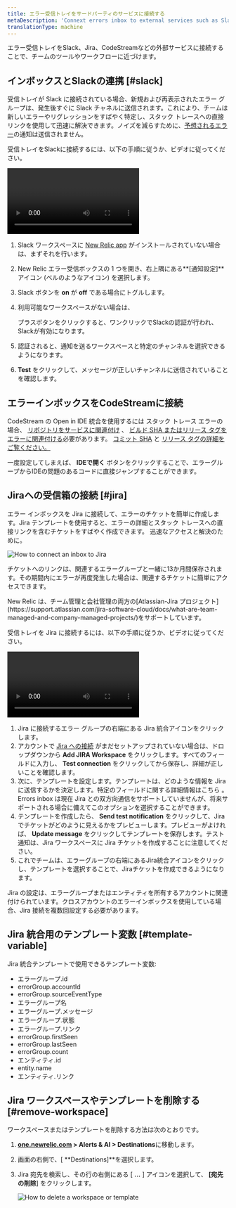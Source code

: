 ```yaml
---
title: エラー受信トレイをサードパーティのサービスに接続する
metaDescription: 'Connext errors inbox to external services such as Slack, Jira, and CodeStream'
translationType: machine
---
```




エラー受信トレイをSlack、Jira、CodeStreamなどの外部サービスに接続することで、チームのツールやワークフローに近づけます。

## インボックスとSlackの連携 [#slack]

受信トレイが Slack に接続されている場合、新規および再表示されたエラー グループは、発生後すぐに Slack チャネルに送信されます。これにより、チームは新しいエラーやリグレッションをすばやく特定し、スタック トレースへの直接リンクを使用して迅速に解決できます。ノイズを減らすために、[予想されるエラー](/docs/errors-inbox/errors-inbox/#expected)の通知は送信されません。

受信トレイをSlackに接続するには、以下の手順に従うか、ビデオに従ってください。

<Video
  id="HEbX0dgeGGw"
  type="youtube"
/>

1. Slack ワークスペースに [New Relic app](https://newrelic.slack.com/apps/AP92KQJS3-new-relic?tab=more_info) がインストールされていない場合は、まずそれを行います。

2. New Relic エラー受信ボックスの 1 つを開き、右上隅にある**\[通知設定]**アイコン (ベルのようなアイコン) を選択します。

3. Slack ボタンを **on** が **off** である場合にトグルします。

4. 利用可能なワークスペースがない場合は、

   <Icon name="fe-plus"/>

   プラスボタンをクリックすると、ワンクリックでSlackの認証が行われ、Slackが有効になります。

5. 認証されると、通知を送るワークスペースと特定のチャンネルを選択できるようになります。

6. **Test** をクリックして、メッセージが正しいチャンネルに送信されていることを確認します。

## エラーインボックスをCodeStreamに接続

CodeStream の Open in IDE 統合を使用するには <InlinePopover type="apm"/>スタック トレース エラーの場合、 [リポジトリをサービスに関連付け](/docs/codestream/how-use-codestream/performance-monitoring#repo-association) 、 [ビルド SHA またはリリース タグをエラーに関連付ける](/docs/codestream/how-use-codestream/performance-monitoring#buildsha)必要があります。 [コミット SHA](https://git-scm.com/book/en/v2/Git-Tools-Revision-Selection) と [リリース タグの詳細をご覧ください。](https://git-scm.com/book/en/v2/Git-Basics-Tagging)

一度設定してしまえば、 **IDEで開く** ボタンをクリックすることで、エラーグループからIDEの問題のあるコードに直接ジャンプすることができます。

## Jiraへの受信箱の接続 [#jira]

エラー インボックスを Jira に接続して、エラーのチケットを簡単に作成します。Jira テンプレートを使用すると、エラーの詳細とスタック トレースへの直接リンクを含むチケットをすばやく作成できます。 <InlinePopover type="apm"/>迅速なアクセスと解決のために。

<img
  title="How connect an inbox to Jira"
  alt="How to connect an inbox to Jira"
  src={errorsinboxJiraButtonOption}
/>

チケットへのリンクは、関連するエラーグループと一緒に13か月間保存されます。その期間内にエラーが再度発生した場合は、関連するチケットに簡単にアクセスできます。

<Callout variant="important">
  New Relic は、チーム管理と会社管理の両方の[Atlassian-Jira プロジェクト](https://support.atlassian.com/jira-software-cloud/docs/what-are-team-managed-and-company-managed-projects/)をサポートしています。
</Callout>

受信トレイを Jira に接続するには、以下の手順に従うか、ビデオに従ってください。

<Video
  id="v2frs2Pyjfw"
  type="youtube"
/>

1. Jira に接続するエラー グループの右端にある Jira 統合アイコンをクリックします。
2. アカウントで [Jira への接続](/docs/alerts-applied-intelligence/notifications/notification-integrations/#set-up-jira) がまだセットアップされていない場合は、ドロップダウンから **Add JIRA Workspace** をクリックします。すべてのフィールドに入力し、 **Test connection** をクリックしてから保存し、詳細が正しいことを確認します。
3. 次に、テンプレートを設定します。テンプレートは、どのような情報を Jira に送信するかを決定します。特定のフィールドに関する詳細情報はこちら [](/docs/alerts-applied-intelligence/notifications/notification-integrations/#configure-jira-message-template)。Errors inbox は現在 Jira との双方向通信をサポートしていませんが、将来サポートされる場合に備えてこのオプションを選択することができます。
4. テンプレートを作成したら、 **Send test notification** をクリックして、Jira でチケットがどのように見えるかをプレビューします。プレビューがよければ、 **Update message** をクリックしてテンプレートを保存します。テスト通知は、Jira ワークスペースに Jira チケットを作成することに注意してください。
5. これでチームは、エラーグループの右端にあるJira統合アイコンをクリックし、テンプレートを選択することで、Jiraチケットを作成できるようになります。

Jira の設定は、エラーグループまたはエンティティを所有するアカウントに関連付けられています。クロスアカウントのエラーインボックスを使用している場合、Jira 接続を複数回設定する必要があります。

## Jira 統合用のテンプレート変数 [#template-variable]

Jira 統合テンプレートで使用できるテンプレート変数:

* エラーグループ.id
* errorGroup.accountId
* errorGroup.sourceEventType
* エラーグループ名
* エラーグループ.メッセージ
* エラーグループ.状態
* エラーグループ.リンク
* errorGroup.firstSeen
* errorGroup.lastSeen
* errorGroup.count
* エンティティ.id
* entity.name
* エンティティ.リンク

## Jira ワークスペースやテンプレートを削除する [#remove-workspace]

ワークスペースまたはテンプレートを削除する方法は次のとおりです。

1. **[one.newrelic.com](https://one.newrelic.com/all-capabilities) > Alerts & AI > Destinations**に移動します。

2. 画面の右側で、\[ **Destinations]**を選択します。

3. Jira 宛先を検索し、その行の右側にある \[ **...** ] アイコンを選択して、 **\[宛先の削除**] をクリックします。

   <img
     title="How to delete a workspace or template"
     alt="How to delete a workspace or template"
     src={errorsinboxDeleteSource}
   />